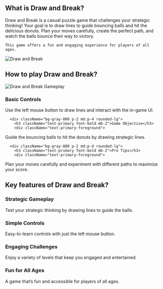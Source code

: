 ## What is Draw and Break?
<div className="flex flex-col md:flex-row items-center gap-4 md:gap-8">
  <div className="w-full md:w-1/2 text-xl">
Draw and Break is a casual puzzle game that challenges your strategic thinking! Your goal is to draw lines to guide bouncing balls and hit the delicious donuts. Plan your moves carefully, create the perfect path, and watch the balls bounce their way to victory.

    This game offers a fun and engaging experience for players of all ages.
</div>
  <div className="w-full md:w-1/2 flex justify-center items-center">
<img 
      src="https://imgs.crazygames.com/draw-and-break_16x9/20250226050342/draw-and-break_16x9-cover?metadata=none&quality=70&width=612.5" 
      alt="Draw and Break" 
      className="w-4/5 h-auto"
    />
</div>
</div>

## How to play Draw and Break?
<div className="flex flex-col md:flex-row items-center gap-4 md:gap-8">
  <div className="w-full md:w-1/2">
<img 
      src="https://imgs.crazygames.com/draw-and-break_16x9/20250226050342/draw-and-break_16x9-cover?metadata=none&quality=70&width=612.5" 
      alt="Draw and Break Gameplay" 
      className="w-4/5 h-auto mx-auto"
    />
</div>
  <div className="w-full md:w-1/2">
    <div className="grid grid-cols-1 gap-2 md:gap-4 mt-0">
      <div className="bg-gray-800 p-2 md:p-4 rounded-lg">
        <h3 className="text-primary font-bold mb-2">Basic Controls</h3>
        <div className="text-primary-foreground">
Use the left mouse button to draw lines and interact with the in-game UI.
</div>
      </div>

      <div className="bg-gray-800 p-2 md:p-4 rounded-lg">
        <h3 className="text-primary font-bold mb-2">Game Objective</h3>
        <div className="text-primary-foreground">
Guide the bouncing balls to hit the donuts by drawing strategic lines.
</div>
      </div>

      <div className="bg-gray-800 p-2 md:p-4 rounded-lg">
        <h3 className="text-primary font-bold mb-2">Pro Tips</h3>
        <div className="text-primary-foreground">
Plan your moves carefully and experiment with different paths to maximize your score.
</div>
      </div>
    </div>
  </div>
</div>

## Key features of Draw and Break?
<div className="grid grid-cols-1 md:grid-cols-2 gap-2 md:gap-4">
  <div className="bg-gray-800 p-2 md:p-4 rounded-lg">
    <h3 className="text-primary font-bold mb-2">Strategic Gameplay</h3>
    <div className="text-primary-foreground">
Test your strategic thinking by drawing lines to guide the balls.
</div>
  </div>

  <div className="bg-gray-800 p-2 md:p-4 rounded-lg">
    <h3 className="text-primary font-bold mb-2">Simple Controls</h3>
    <div className="text-primary-foreground">
Easy-to-learn controls with just the left mouse button.
</div>
  </div>

  <div className="bg-gray-800 p-2 md:p-4 rounded-lg">
    <h3 className="text-primary font-bold mb-2">Engaging Challenges</h3>
    <div className="text-primary-foreground">
Enjoy a variety of levels that keep you engaged and entertained.
</div>
  </div>

  <div className="bg-gray-800 p-2 md:p-4 rounded-lg">
    <h3 className="text-primary font-bold mb-2">Fun for All Ages</h3>
    <div className="text-primary-foreground">
A game that’s fun and accessible for players of all ages.
</div>
  </div>
</div>